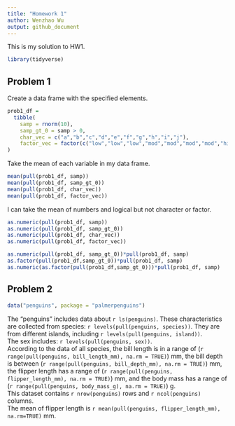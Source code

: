 ```yaml
---
title: "Homework 1"
author: Wenzhao Wu
output: github_document
---
```


This is my solution to HW1.

```r
library(tidyverse)
```


## Problem 1

Create a data frame with the specified elements.

```r
prob1_df = 
  tibble(
    samp = rnorm(10),
    samp_gt_0 = samp > 0,
    char_vec = c("a","b","c","d","e","f","g","h","i","j"),
    factor_vec = factor(c("low","low","low","mod","mod","mod","mod","high","high","high"))
)
```

Take the mean of each variable in my data frame.

```r
mean(pull(prob1_df, samp))
mean(pull(prob1_df, samp_gt_0))
mean(pull(prob1_df, char_vec))
mean(pull(prob1_df, factor_vec))
```

I can take the mean of numbers and logical but not character or factor. 

```r
as.numeric(pull(prob1_df, samp))
as.numeric(pull(prob1_df, samp_gt_0))
as.numeric(pull(prob1_df, char_vec))
as.numeric(pull(prob1_df, factor_vec))
```

```r
as.numeric(pull(prob1_df, samp_gt_0))*pull(prob1_df, samp)
as.factor(pull(prob1_df,samp_gt_0))*pull(prob1_df, samp)
as.numeric(as.factor(pull(prob1_df,samp_gt_0)))*pull(prob1_df, samp)
```

## Problem 2

```r
data("penguins", package = "palmerpenguins")
```

The "penguins" includes data about `r ls(penguins)`. 
  These characteristics are collected from species: `r levels(pull(penguins, species))`. They are from different islands, including `r levels(pull(penguins, island))`.  
  The sex includes: `r levels(pull(penguins, sex))`.  
  According to the data of all species, the bill length is in a range of (`r range(pull(penguins, bill_length_mm), na.rm = TRUE)`) mm, the bill depth is between (`r range(pull(penguins, bill_depth_mm), na.rm = TRUE)`) mm, the flipper length has a range of (`r range(pull(penguins, flipper_length_mm), na.rm = TRUE)`) mm, and the body mass has a range of (`r range(pull(penguins, body_mass_g), na.rm = TRUE)`) g.  
  This dataset contains `r nrow(penguins)` rows and `r ncol(penguins)` columns.  
  The mean of flipper length is `r mean(pull(penguins, flipper_length_mm), na.rm=TRUE)` mm. 
